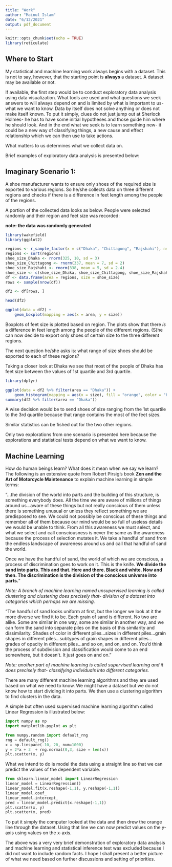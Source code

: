 ```yaml
---
title: "Work"
author: "Mainul Islam"
date: "6/12/2021"
output: pdf_document
---
```


```r
knitr::opts_chunk$set(echo = TRUE)
library(reticulate)
```
## Where to Start

My statistical and machine learning work always begins with a dataset. This is not to say, however, that the starting point is **always** a dataset. A dataset may be available or not. 

If available, the first step would be to conduct exploratory data analysis using data visualization. What tools are used and what questions we seek answers to will always depend on and is limited by what is important to us- what we want to know. Data by itself does not solve anything or does not make itself known. To put it simply, clues do not just jump out at Sherlock Holmes- he has to have some initial hypotheses and those guide him where he should look. And in the end what we seek is to learn something new- it could be a new way of classifying things, a new cause and effect relationship which we can then use to take actions. 

What matters to us determines what we collect data on.

Brief examples of exploratory data analysis is presented below: 

## Imaginary Scenario 1: 
A shoe manufacturer wants to ensure only shoes of the required size is exported to various regions. So he/she collects data on three different regions and checks if there is a difference in feet length among the people of the regions. 


A portion of the collected data looks as below. People were selected randomly and their region and feet size was recorded:  

**note: the data was randomly generated**

```r
library(wakefield)
library(ggplot2)

regions <- r_sample_factor(x = c("Dhaka", "Chittagong", "Rajshahi"), n=1000)
regions <- sort(regions)
shoe_size_Dhaka <- rnorm(325, 10, sd = 3)
shoe_size_Chittagong <- rnorm(337, mean = 7, sd = 2)
shoe_size_Rajshahi <- rnorm(338, mean = 5, sd = 2.4)
shoe_size <- c(shoe_size_Dhaka, shoe_size_Chittagong, shoe_size_Rajshahi)
df <- data.frame(area = regions, size = shoe_size)
rows <- sample(nrow(df))

df2 <- df[rows, ]

head(df2)

ggplot(data = df2) + 
    geom_boxplot(mapping = aes(x = area, y = size))
```

Boxplots of feet size is plotted based on region. 
The plots show that there *is* a difference in feet length among the people of the different regions. (S)he can now decide to export only shoes of certain size to the three different regions. 

\newpage
The next question he/she asks is: what range of size shoes should be exported to each of these regions? 


Taking a closer look at Dhaka we see that most of the people of Dhaka has feet size between the values of 1st quartile and 3rd quartile.

```r
library(dplyr)
```
```r
ggplot(data = df2 %>% filter(area == "Dhaka")) + 
    geom_histogram(mapping = aes(x = size), fill = "orange", color = "black", bins = 100)
summary(df2 %>% filter(area == "Dhaka"))
```
A wise decision would be to send shoes of size ranging from the 1st quartile to the 3rd quartile because that range contains the most of the feet sizes.

Similar statistics can be fished out for the two other regions. 

Only two explorations from one scenario is presented here because the explorations and statistical tests depend on what we want to know. 

\newpage
## Machine Learning
How do human beings learn? What does it mean when we say we learn? The following is an extensive quote from Robert Pirsig's book **Zen and the Art of Motorcycle Maintenance** to explain machine learning in simple terms:

"...the division of the world into parts and the building of this structure, is
something everybody does. All the time we are aware of millions of things around us...aware of these things but not really conscious of them unless there is something unusual or unless they reflect something we are predisposed to see. We could not possibly be conscious of these things and remember all of them because our mind would be so full of useless details we would be unable to think. From all this awareness we must select, and what we select and call consciousness is never the same as the awareness because the process of selection mutates it. We take a handful of sand from the endless landscape of awareness around us and call that handful of sand the world.

Once we have the handful of sand, the world of which we are conscious, a process of discrimination goes to work on it. This is the knife. **We divide the sand into parts. This and that. Here and there. Black and white. Now and then. The discrimination is the division of the conscious universe into parts.**"

*Note: A branch of machine learning named unsupervised learning is called clustering and clustering does precisely that- division of a dataset into categories which perhaps we are missing.*

"The handful of sand looks uniform at first, but the longer we look at it the more diverse we find it to be.
Each grain of sand is different. No two are alike. Some are similar in one way, some are similar in another way, and we can form the sand into separate piles on the basis of this similarity and dissimilarity. Shades of color in different piles...sizes in different piles...grain shapes in different piles...subtypes of grain shapes in different piles...grades of opacity in different piles...and so on, and on, and on. You'd think the process of subdivision and classification would come to an end somewhere, but it doesn't. It just goes on and on."

*Note: another part of machine learning is called supervised learning and it does precisely that- classifying individuals into different categories.*

There are many different machine learning algorithms and they are used based on what we need to know. We might have a dataset but we do not know how to start dividing it into parts. We then use a clustering algorithm to find clusters in the data. 

\newpage

A simple but often used supervised machine learning algorithm called Linear Regression is illustrated below:

```python
import numpy as np
import matplotlib.pyplot as plt

from numpy.random import default_rng
rng = default_rng()
x = np.linspace(-10, 20, num=1000)
y = 2*x + 3  + rng.normal(0,3, size = len(x))
plt.scatter(x, y)
```

What we intend to do is model the data using a straight line so that we can predict the values of the dependent variable. 

```python
from sklearn.linear_model import LinearRegression
linear_model = LinearRegression()
linear_model.fit(x.reshape(-1,1), y.reshape(-1,1))
linear_model.coef_
linear_model.intercept_
pred = linear_model.predict(x.reshape(-1,1))
plt.scatter(x, y)
plt.scatter(x, pred)
```

To put it simply the computer looked at the data and then drew the orange line through the dataset. Using that line we can now predict values on the y-axis using values on the x-axis.

The above was a very very brief demonstration of exploratory data analysis and machine learning and statistical inference test was excluded because I did not want to include random facts. I hope I shall present a better picture of what we need based on further discussions and setting of priorities. 



